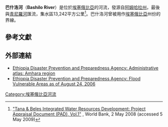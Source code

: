{{Infobox River
| river_name      = 巴什洛河
| image_name      =
| image_size      =
| caption         =
| origin          =
| mouth           = {{coord|11|2|26|N|38|28|31|E|display=inline,title|region:ET-AM_type:river}}流入[[青尼羅河|青尼羅河]]
| basin_countries = [[埃塞俄比亞|埃塞俄比亞]]
| length          =
| elevation       =
| mouth_elevation =
| discharge       =
| watershed       =
}}
'''巴什洛河'''（'''Bashilo River'''）是位於[[埃塞俄比亞|埃塞俄比亞]]的河流，發源自[[阿姆哈拉州|阿姆哈拉州]]，最後與[[青尼羅河|青尼羅河]]匯流，集水區13,242平方公里<ref>[http://www-wds.worldbank.org/external/default/WDSContentServer/WDSP/IB/2008/05/09/000334955_20080509032052/Rendered/PDF/434000PAD0P09617372B01off0use0only1.pdf "Tana & Beles Integrated Water Resources Development: Project Appraisal Document (PAD), Vol.1"] {{Wayback|url=http://www-wds.worldbank.org/external/default/WDSContentServer/WDSP/IB/2008/05/09/000334955_20080509032052/Rendered/PDF/434000PAD0P09617372B01off0use0only1.pdf |date=20160304193613 }}, World Bank, 2 May 2008 (accessed 5 May 2009)</ref>。巴什洛河曾被用作[[埃塞俄比亞|埃塞俄比亞]]州份的界線。

==參考文獻==
{{reflist}}

==外部連結==
* [https://web.archive.org/web/20081031005609/http://www.dppc.gov.et/downloadable/map/administrative/Atlas_Amhara.pdf Ethiopia Disaster Prevention and Preparedness Agency: Administrative atlas: Amhara region]
* [http://www.dppc.gov.et/downloadable/map/Thematic%20maps/floodvulnerableareas_aug24_2006.jpg Ethiopia Disaster Prevention and Preparedness Agency: Flood Vulnerable Areas as of August 24, 2006] {{Wayback|url=http://www.dppc.gov.et/downloadable/map/Thematic%20maps/floodvulnerableareas_aug24_2006.jpg |date=20081031005547 }}

[[Category:埃塞俄比亞河流|Category:埃塞俄比亞河流]]

{{ethiopia-geo-stub}}